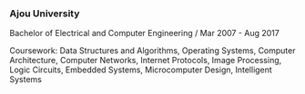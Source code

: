 ### Ajou University

Bachelor of Electrical and Computer Engineering / Mar 2007 - Aug 2017

Coursework: Data Structures and Algorithms, Operating Systems, Computer Architecture, Computer Networks, Internet Protocols, Image Processing, Logic Circuits, Embedded Systems, Microcomputer Design, Intelligent Systems
